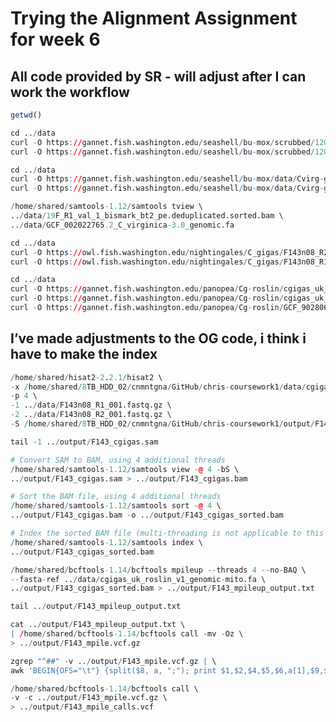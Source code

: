 # Trying the Alignment Assignment for week 6
## All code provided by SR - will adjust after I can work the workflow

```r
getwd()
```

```r
cd ../data
curl -O https://gannet.fish.washington.edu/seashell/bu-mox/scrubbed/120321-cvBS/19F_R1_val_1_bismark_bt2_pe.deduplicated.sorted.bam
curl -O https://gannet.fish.washington.edu/seashell/bu-mox/scrubbed/120321-cvBS/19F_R1_val_1_bismark_bt2_pe.deduplicated.sorted.bam.bai
```

```r
cd ../data
curl -O https://gannet.fish.washington.edu/seashell/bu-mox/data/Cvirg-genome/GCF_002022765.2_C_virginica-3.0_genomic.fa
curl -O https://gannet.fish.washington.edu/seashell/bu-mox/data/Cvirg-genome/GCF_002022765.2_C_virginica-3.0_genomic.fa.fai
```

```r
/home/shared/samtools-1.12/samtools tview \
../data/19F_R1_val_1_bismark_bt2_pe.deduplicated.sorted.bam \
../data/GCF_002022765.2_C_virginica-3.0_genomic.fa
```


```r
cd ../data
curl -O https://owl.fish.washington.edu/nightingales/C_gigas/F143n08_R2_001.fastq.gz
curl -O https://owl.fish.washington.edu/nightingales/C_gigas/F143n08_R1_001.fastq.gz
```

```r
cd ../data
curl -O https://gannet.fish.washington.edu/panopea/Cg-roslin/cgigas_uk_roslin_v1_genomic-mito.fa
curl -O https://gannet.fish.washington.edu/panopea/Cg-roslin/cgigas_uk_roslin_v1_genomic-mito.fa.fai
curl -O https://gannet.fish.washington.edu/panopea/Cg-roslin/GCF_902806645.1_cgigas_uk_roslin_v1_genomic-mito.gtf
```

## I've made adjustments to the OG code, i think i have to make the index
```r
/home/shared/hisat2-2.2.1/hisat2 \
-x /home/shared/8TB_HDD_02/cnmntgna/GitHub/chris-coursework1/data/cgigas_uk_roslin_v1_genomic-mito.index \
-p 4 \
-1 ../data/F143n08_R1_001.fastq.gz \
-2 ../data/F143n08_R2_001.fastq.gz \
-S /home/shared/8TB_HDD_02/cnmntgna/GitHub/chris-coursework1/output/F143_cgigas.sam
```

```r
tail -1 ../output/F143_cgigas.sam
```

```r
# Convert SAM to BAM, using 4 additional threads
/home/shared/samtools-1.12/samtools view -@ 4 -bS \
../output/F143_cgigas.sam > ../output/F143_cgigas.bam
```

```r
# Sort the BAM file, using 4 additional threads
/home/shared/samtools-1.12/samtools sort -@ 4 \
../output/F143_cgigas.bam -o ../output/F143_cgigas_sorted.bam

# Index the sorted BAM file (multi-threading is not applicable to this operation)
/home/shared/samtools-1.12/samtools index \
../output/F143_cgigas_sorted.bam
```

```r
/home/shared/bcftools-1.14/bcftools mpileup --threads 4 --no-BAQ \
--fasta-ref ../data/cgigas_uk_roslin_v1_genomic-mito.fa \
../output/F143_cgigas_sorted.bam > ../output/F143_mpileup_output.txt
```

```r
tail ../output/F143_mpileup_output.txt
```

```r
cat ../output/F143_mpileup_output.txt \
| /home/shared/bcftools-1.14/bcftools call -mv -Oz \
> ../output/F143_mpile.vcf.gz
```

```r
zgrep "^##" -v ../output/F143_mpile.vcf.gz | \
awk 'BEGIN{OFS="\t"} {split($8, a, ";"); print $1,$2,$4,$5,$6,a[1],$9,$10}' | head

```

```r
/home/shared/bcftools-1.14/bcftools call \
-v -c ../output/F143_mpile.vcf.gz \
> ../output/F143_mpile_calls.vcf
```














